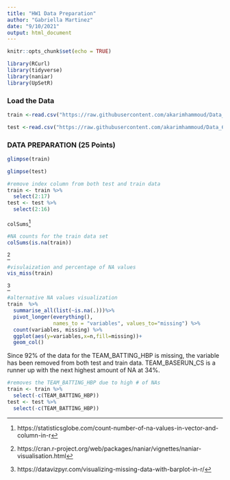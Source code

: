 ---
title: "HW1 Data Preparation"
author: "Gabriella Martinez"
date: "9/10/2021"
output: html_document
---

```{r setup, include=FALSE}
knitr::opts_chunk$set(echo = TRUE)
```


```{r message=FALSE, warning=FALSE}
library(RCurl)
library(tidyverse)
library(naniar)
library(UpSetR)
```

### Load the Data
```{r}
train <-read.csv("https://raw.githubusercontent.com/akarimhammoud/Data_621/main/Assignment_1/data/moneyball-training-data.csv")

test <-read.csv("https://raw.githubusercontent.com/akarimhammoud/Data_621/main/Assignment_1/data/moneyball-evaluation-data.csv")
```

### DATA PREPARATION (25 Points)
```{r}
glimpse(train)

glimpse(test)
```

```{r}
#remove index column from both test and train data
train <- train %>% 
  select(2:17)
test <- test %>% 
  select(2:16)
```


```colSums```^[https://statisticsglobe.com/count-number-of-na-values-in-vector-and-column-in-r]
```{r}
#NA counts for the train data set
colSums(is.na(train))
```

^[https://cran.r-project.org/web/packages/naniar/vignettes/naniar-visualisation.html]
```{r}
#visulaization and percentage of NA values
vis_miss(train)
```


^[https://datavizpyr.com/visualizing-missing-data-with-barplot-in-r/]
```{r}
#alternative NA values visualization
train  %>%
  summarise_all(list(~is.na(.)))%>%
  pivot_longer(everything(),
               names_to = "variables", values_to="missing") %>%
  count(variables, missing) %>%
  ggplot(aes(y=variables,x=n,fill=missing))+
  geom_col()
```

Since 92% of the data for the TEAM_BATTING_HBP is missing, the variable has been removed from both test and train data. TEAM_BASERUN_CS is a runner up with the next highest amount of NA at 34%.

```{r}
#removes the TEAM_BATTING_HBP due to high # of NAs
train <- train %>% 
  select(-c(TEAM_BATTING_HBP))
test <- test %>% 
  select(-c(TEAM_BATTING_HBP))
```
